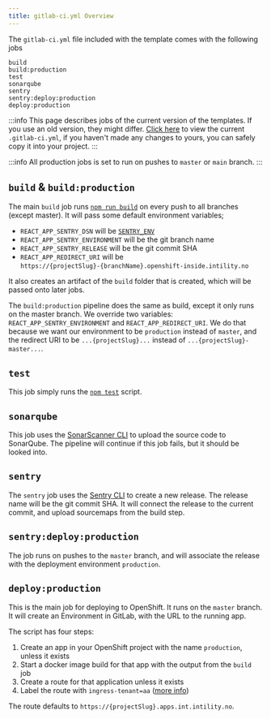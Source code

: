 ```yaml
---
title: gitlab-ci.yml Overview
---
```


The `gitlab-ci.yml` file included with the template comes with the following jobs

```
build
build:production
test
sonarqube
sentry
sentry:deploy:production
deploy:production
```

:::info
This page describes jobs of the current version of the templates.
If you use an old version, they might differ.
[Click here](https://gitlab.intility.com/DeveloperServices/cra-templates/-/blob/master/common/template/.gitlab-ci.yml) to view the current `.gitlab-ci.yml`,
if you haven't made any changes to yours, you can safely copy it into your project.
:::

:::info
All production jobs is set to run on pushes to `master` or `main` branch.
:::

## `build` & `build:production`

The main `build` job runs [`npm run build`](https://create-react-app.dev/docs/available-scripts/#npm-run-build) on every push to all branches (except master).
It will pass some default environment variables;

- `REACT_APP_SENTRY_DSN` will be [`SENTRY_ENV`](/configuration/sentry#acquire-token)
- `REACT_APP_SENTRY_ENVIRONMENT` will be the git branch name
- `REACT_APP_SENTRY_RELEASE` will be the git commit SHA
- `REACT_APP_REDIRECT_URI` will be  
`https://{projectSlug}-{branchName}.openshift-inside.intility.no`

It also creates an artifact of the `build` folder that is created,
which will be passed onto later jobs.

The `build:production` pipeline does the same as build,
except it only runs on the master branch.
We override two variables: `REACT_APP_SENTRY_ENVIRONMENT` and `REACT_APP_REDIRECT_URI`.
We do that because we want our environment to be `production` instead of `master`,
and the redirect URI to be `...{projectSlug}...` instead of `...{projectSlug}-master...`.

## `test`
This job simply runs the [`npm test`](https://create-react-app.dev/docs/available-scripts/#npm-test) script.

## `sonarqube`
This job uses the [SonarScanner CLI](https://docs.sonarqube.org/latest/analysis/scan/sonarscanner/) to upload the source code to SonarQube.
The pipeline will continue if this job fails, but it should be looked into.

## `sentry`
The `sentry` job uses the [Sentry CLI](https://docs.sentry.io/product/cli/) to create a new release.
The release name will be the git commit SHA.
It will connect the release to the current commit, and upload sourcemaps from the build step.

## `sentry:deploy:production`
The job runs on pushes to the `master` branch,
and will associate the release with the deployment environment `production`.

## `deploy:production`
This is the main job for deploying to OpenShift. It runs on the `master` branch.  
It will create an Environment in GitLab, with the URL to the running app.

The script has four steps:

1. Create an app in your OpenShift project with the name `production`, unless it exists
2. Start a docker image build for that app with the output from the `build` job
3. Create a route for that application unless it exists
4. Label the route with `ingress-tenant=aa` ([more info](https://rot.intility.com/IQ/Article/Details/92cd4165-a53a-4fab-902a-d6ce51e94da5))

The route defaults to `https://{projectSlug}.apps.int.intility.no`.